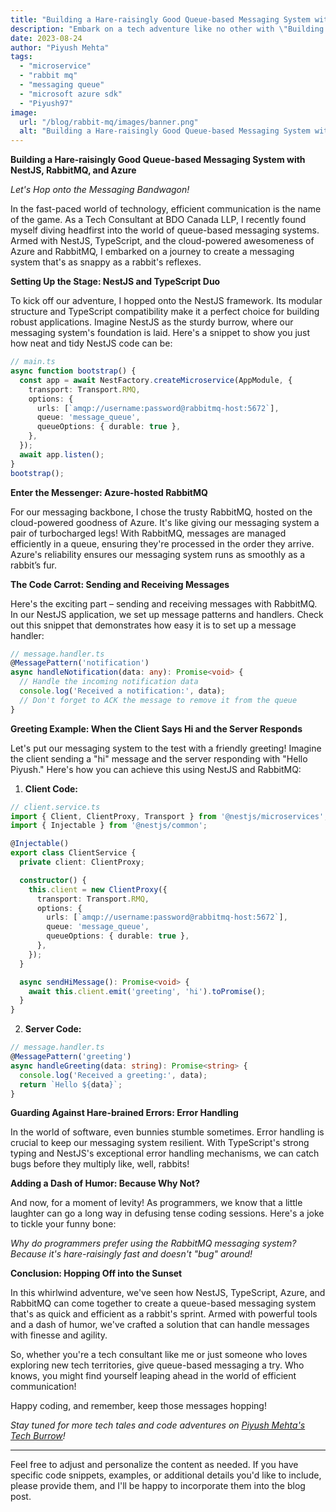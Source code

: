 ```yaml
---
title: "Building a Hare-raisingly Good Queue-based Messaging System with NestJS, RabbitMQ, and Azure"
description: "Embark on a tech adventure like no other with \"Building a Hare-raisingly Good Queue-based Messaging System\"! Join Piyush Mehta, Tech Consultant at BDO Canada LLP, as he crafts a messaging marvel using NestJS, TypeScript, Azure, and RabbitMQ"
date: 2023-08-24
author: "Piyush Mehta"
tags:
  - "microservice"
  - "rabbit mq"
  - "messaging queue"
  - "microsoft azure sdk"
  - "Piyush97"
image:
  url: "/blog/rabbit-mq/images/banner.png"
  alt: "Building a Hare-raisingly Good Queue-based Messaging System with NestJS, RabbitMQ, and Azure"
---
```



**Building a Hare-raisingly Good Queue-based Messaging System with NestJS, RabbitMQ, and Azure**

_Let's Hop onto the Messaging Bandwagon!_

In the fast-paced world of technology, efficient communication is the name of the game. As a Tech Consultant at BDO Canada LLP, I recently found myself diving headfirst into the world of queue-based messaging systems. Armed with NestJS, TypeScript, and the cloud-powered awesomeness of Azure and RabbitMQ, I embarked on a journey to create a messaging system that's as snappy as a rabbit's reflexes.

**Setting Up the Stage: NestJS and TypeScript Duo**

To kick off our adventure, I hopped onto the NestJS framework. Its modular structure and TypeScript compatibility make it a perfect choice for building robust applications. Imagine NestJS as the sturdy burrow, where our messaging system's foundation is laid. Here's a snippet to show you just how neat and tidy NestJS code can be:

```typescript
// main.ts
async function bootstrap() {
  const app = await NestFactory.createMicroservice(AppModule, {
    transport: Transport.RMQ,
    options: {
      urls: [`amqp://username:password@rabbitmq-host:5672`],
      queue: 'message_queue',
      queueOptions: { durable: true },
    },
  });
  await app.listen();
}
bootstrap();
```

**Enter the Messenger: Azure-hosted RabbitMQ**

For our messaging backbone, I chose the trusty RabbitMQ, hosted on the cloud-powered goodness of Azure. It's like giving our messaging system a pair of turbocharged legs! With RabbitMQ, messages are managed efficiently in a queue, ensuring they're processed in the order they arrive. Azure's reliability ensures our messaging system runs as smoothly as a rabbit’s fur.

**The Code Carrot: Sending and Receiving Messages**

Here's the exciting part – sending and receiving messages with RabbitMQ. In our NestJS application, we set up message patterns and handlers. Check out this snippet that demonstrates how easy it is to set up a message handler:

```typescript
// message.handler.ts
@MessagePattern('notification')
async handleNotification(data: any): Promise<void> {
  // Handle the incoming notification data
  console.log('Received a notification:', data);
  // Don't forget to ACK the message to remove it from the queue
}
```

**Greeting Example: When the Client Says Hi and the Server Responds**

Let's put our messaging system to the test with a friendly greeting! Imagine the client sending a "hi" message and the server responding with "Hello Piyush." Here's how you can achieve this using NestJS and RabbitMQ:

1. **Client Code:**

```typescript
// client.service.ts
import { Client, ClientProxy, Transport } from '@nestjs/microservices';
import { Injectable } from '@nestjs/common';

@Injectable()
export class ClientService {
  private client: ClientProxy;

  constructor() {
    this.client = new ClientProxy({
      transport: Transport.RMQ,
      options: {
        urls: [`amqp://username:password@rabbitmq-host:5672`],
        queue: 'message_queue',
        queueOptions: { durable: true },
      },
    });
  }

  async sendHiMessage(): Promise<void> {
    await this.client.emit('greeting', 'hi').toPromise();
  }
}
```

2. **Server Code:**

```typescript
// message.handler.ts
@MessagePattern('greeting')
async handleGreeting(data: string): Promise<string> {
  console.log('Received a greeting:', data);
  return `Hello ${data}`;
}
```

**Guarding Against Hare-brained Errors: Error Handling**

In the world of software, even bunnies stumble sometimes. Error handling is crucial to keep our messaging system resilient. With TypeScript's strong typing and NestJS's exceptional error handling mechanisms, we can catch bugs before they multiply like, well, rabbits!

**Adding a Dash of Humor: Because Why Not?**

And now, for a moment of levity! As programmers, we know that a little laughter can go a long way in defusing tense coding sessions. Here's a joke to tickle your funny bone:

_Why do programmers prefer using the RabbitMQ messaging system? Because it's hare-raisingly fast and doesn't "bug" around!_

**Conclusion: Hopping Off into the Sunset**

In this whirlwind adventure, we've seen how NestJS, TypeScript, Azure, and RabbitMQ can come together to create a queue-based messaging system that's as quick and efficient as a rabbit's sprint. Armed with powerful tools and a dash of humor, we've crafted a solution that can handle messages with finesse and agility.

So, whether you're a tech consultant like me or just someone who loves exploring new tech territories, give queue-based messaging a try. Who knows, you might find yourself leaping ahead in the world of efficient communication!

Happy coding, and remember, keep those messages hopping!

_Stay tuned for more tech tales and code adventures on [Piyush Mehta's Tech Burrow](https://www.piyushmehta.com/blog)!_

---

Feel free to adjust and personalize the content as needed. If you have specific code snippets, examples, or additional details you'd like to include, please provide them, and I'll be happy to incorporate them into the blog post.
